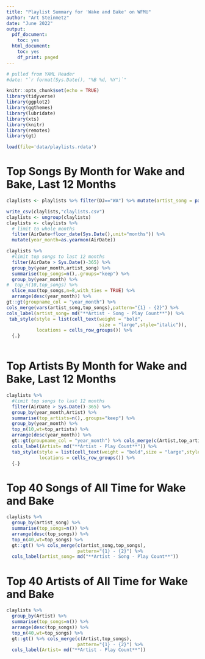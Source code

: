 ```yaml
---
title: "Playlist Summary for 'Wake and Bake' on WFMU"
author: "Art Steinmetz"
date: "June 2022"
output:
  pdf_document:
    toc: yes
  html_document:
    toc: yes
    df_print: paged
---
```


```r
# pulled from YAML Header
#date: "`r format(Sys.Date(), "%B %d, %Y")`"

knitr::opts_chunk$set(echo = TRUE)
library(tidyverse)
library(ggplot2)
library(ggthemes)
library(lubridate)
library(xts)
library(knitr)
library(remotes)
library(gt)

load(file='data/playlists.rdata')
```
# Top Songs By Month for Wake and Bake, Last 12 Months
```r

claylists <- playlists %>% filter(DJ=="WA") %>% mutate(artist_song = paste(ArtistToken,Title,sep=" - "))

write_csv(claylists,"claylists.csv")
claylists <- ungroup(claylists)
claylists <- claylists %>% 
  # limit to whole months
  filter(AirDate<floor_date(Sys.Date(),unit="months")) %>% 
  mutate(year_month=as.yearmon(AirDate))

claylists %>% 
  #limit top songs to last 12 months
  filter(AirDate > Sys.Date()-365) %>% 
  group_by(year_month,artist_song) %>% 
  summarise(top_songs=n(),.groups="keep") %>%
  group_by(year_month) %>% 
#  top_n(10,top_songs) %>% 
  slice_max(top_songs,n=8,with_ties = TRUE) %>%
  arrange(desc(year_month)) %>% 
gt::gt(groupname_col = "year_month") %>%
cols_merge(vars(artist_song,top_songs),pattern="{1} - {2}") %>%
cols_label(artist_song= md("**Artist - Song - Play Count**")) %>%
 tab_style(style = list(cell_text(weight = "bold",
                                  size = "large",style="italic")),
           locations = cells_row_groups()) %>%
  {.}
  

```
\newpage
# Top Artists By Month for Wake and Bake, Last 12 Months
```r
claylists %>%
  #limit top songs to last 12 months
  filter(AirDate > Sys.Date()-365) %>% 
  group_by(year_month,Artist) %>% 
  summarise(top_artists=n(),.groups="keep") %>% 
  group_by(year_month) %>% 
  top_n(10,wt=top_artists) %>% 
  arrange(desc(year_month)) %>% 
  gt::gt(groupname_col = "year_month") %>% cols_merge(c(Artist,top_artists),pattern="{1} - {2}") %>%
  cols_label(Artist= md("**Artist - Play Count**")) %>% 
  tab_style(style = list(cell_text(weight = "bold",size = "large",style="italic")),
            locations = cells_row_groups()) %>% 
  {.}

```
\newpage
# Top 40 Songs of All Time for Wake and Bake

```r
claylists %>% 
  group_by(artist_song) %>% 
  summarise(top_songs=n()) %>% 
  arrange(desc(top_songs)) %>% 
  top_n(40,wt=top_songs) %>% 
  gt::gt() %>% cols_merge(c(artist_song,top_songs),
                          pattern="{1} - {2}") %>% 
  cols_label(artist_song= md("**Artist - Song - Play Count**"))

```

\newpage
# Top 40 Artists of All Time for Wake and Bake

```r
claylists %>% 
  group_by(Artist) %>% 
  summarise(top_songs=n()) %>% 
  arrange(desc(top_songs)) %>% 
  top_n(40,wt=top_songs) %>% 
  gt::gt() %>% cols_merge(c(Artist,top_songs),
                          pattern="{1} - {2}") %>% 
  cols_label(Artist= md("**Artist - Play Count**"))

```


